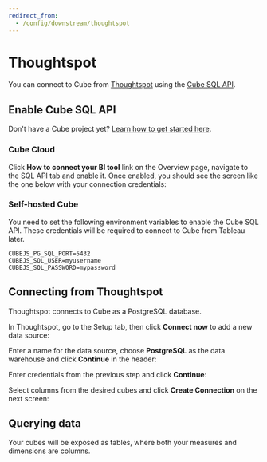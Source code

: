 ```yaml
---
redirect_from:
  - /config/downstream/thoughtspot
---
```


# Thoughtspot

You can connect to Cube from [Thoughtspot][thoughtspot] using the [Cube SQL
API][ref-sql-api].

## Enable Cube SQL API

<InfoBox>

Don't have a Cube project yet? [Learn how to get started
here][ref-getting-started].

</InfoBox>

### Cube Cloud

Click **How to connect your BI tool** link on the Overview page, navigate to the
SQL API tab and enable it. Once enabled, you should see the screen like the one
below with your connection credentials:

<Screenshot src="https://ucarecdn.com/fc74ee91-b8a9-4c46-81ed-cb3daeef6b83/" />

### Self-hosted Cube

You need to set the following environment variables to enable the Cube SQL API.
These credentials will be required to connect to Cube from Tableau later.

```dotenv
CUBEJS_PG_SQL_PORT=5432
CUBEJS_SQL_USER=myusername
CUBEJS_SQL_PASSWORD=mypassword
```

## Connecting from Thoughtspot

Thoughtspot connects to Cube as a PostgreSQL database.

In Thoughtspot, go to the Setup tab, then click **Connect now** to add a new
data source:

<Screenshot src="https://ucarecdn.com/85bd8325-efd9-4cae-a463-e9b025a667cc/" />

Enter a name for the data source, choose **PostgreSQL** as the data
warehouse and click **Continue** in the header:

<Screenshot src="https://ucarecdn.com/36aad090-b8c8-4e2b-8684-dc83ce2578c3/" />

Enter credentials from the previous step and click **Continue**:

<Screenshot src="https://ucarecdn.com/bddba9ac-1e24-4651-9086-75f1d0c3c811/" />

Select columns from the desired cubes and click **Create Connection** on the
next screen:

<Screenshot src="https://ucarecdn.com/95692c63-e620-42a5-9355-b4df27d6b3c4/" />

## Querying data

Your cubes will be exposed as tables, where both your measures and dimensions
are columns.

[ref-getting-started]: /product/getting-started/cloud
[ref-sql-api]: /product/apis-integrations/sql-api
[ref-connecting-from-tableau]:
  https://cubedev-blog-images.s3.us-east-2.amazonaws.com/dc025b24-674f-4f32-ac44-421d546ee676.GIF
[ref-querying-from-tableau]:
  https://cubedev-blog-images.s3.us-east-2.amazonaws.com/ea73a998-e2ce-4814-863e-425b4d35860c.gif
[thoughtspot]: https://www.thoughtspot.com/
